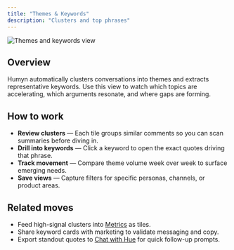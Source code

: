 ```yaml
---
title: "Themes & Keywords"
description: "Clusters and top phrases"
---
```


![Themes and keywords view](/screenshots/source_citation.png)

## Overview

Humyn automatically clusters conversations into themes and extracts representative keywords. Use this view to watch which topics are accelerating, which arguments resonate, and where gaps are forming.

## How to work

- **Review clusters** — Each tile groups similar comments so you can scan summaries before diving in.  
- **Drill into keywords** — Click a keyword to open the exact quotes driving that phrase.  
- **Track movement** — Compare theme volume week over week to surface emerging needs.  
- **Save views** — Capture filters for specific personas, channels, or product areas.

## Related moves

- Feed high-signal clusters into [Metrics](/core-features/metrics) as tiles.  
- Share keyword cards with marketing to validate messaging and copy.  
- Export standout quotes to [Chat with Hue](/core-features/chat-with-hue) for quick follow-up prompts.
